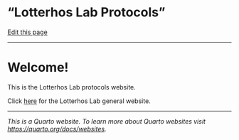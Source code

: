 # "Lotterhos Lab Protocols"

[Edit this page](https://github.com/DrK-Lo/lotterhoslabprotocols/edit/main/index.qmd)

------------------------------------------------------------------------

# Welcome!

This is the Lotterhos Lab protocols website.

Click [here](https://sites.google.com/site/katielotterhos/home) for the Lotterhos Lab general website.

------------------------------------------------------------------------

_This is a Quarto website. 
To learn more about Quarto websites visit <https://quarto.org/docs/websites>._
